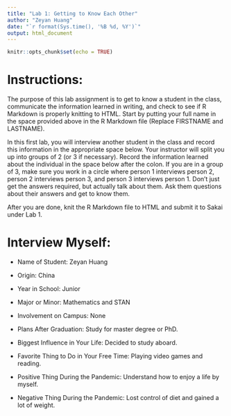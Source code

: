 ```yaml
---
title: "Lab 1: Getting to Know Each Other"
author: "Zeyan Huang"
date: "`r format(Sys.time(), '%B %d, %Y')`"
output: html_document
---
```


```r
knitr::opts_chunk$set(echo = TRUE)
```

# Instructions:

The purpose of this lab assignment is to get to know a student in the class, communicate the information learned in writing, and check to see if R Markdown is properly knitting to HTML. Start by putting your full name in the space provided above in the R Markdown file (Replace FIRSTNAME and LASTNAME).

In this first lab, you will interview another student in the class and record this information in the appropriate space below. Your instructor will split you up into groups of 2 (or 3 if necessary). Record the information learned about the individual in the space below after the colon. If you are in a group of 3, make sure you work in a circle where person 1 interviews person 2, person 2 interviews person 3, and person 3 interviews person 1. Don't just get the answers required, but actually talk about them. Ask them questions about their answers and get to know them.

After you are done, knit the R Markdown file to HTML and submit it to Sakai under Lab 1.

# Interview Myself:

- Name of Student: Zeyan Huang

- Origin: China

- Year in School: Junior

- Major or Minor: Mathematics and STAN

- Involvement on Campus: None

- Plans After Graduation: Study for master degree or PhD.

- Biggest Influence in Your Life: Decided to study aboard.

- Favorite Thing to Do in Your Free Time: Playing video games and reading.

- Positive Thing During the Pandemic: Understand how to enjoy a life by myself.

- Negative Thing During the Pandemic: Lost control of diet and gained a lot of weight.


